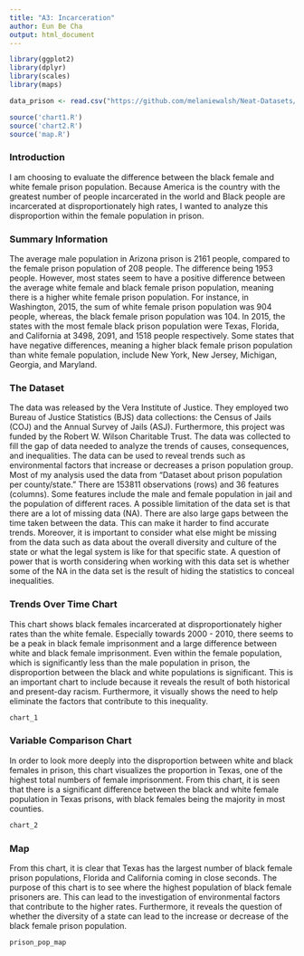```yaml
---
title: "A3: Incarceration"
author: Eun Be Cha
output: html_document
---
```


```r
library(ggplot2)
library(dplyr)
library(scales)
library(maps)

data_prison <- read.csv("https://github.com/melaniewalsh/Neat-Datasets/blob/main/us-prison-pop.csv?raw=true")

source('chart1.R')
source('chart2.R')
source('map.R')

```

### Introduction

I am choosing to evaluate the difference between the black female and white female prison population. Because America is the country with the greatest number of people incarcerated in the world and Black people are incarcerated at disproportionately high rates, I wanted to analyze this disproportion within the female population in prison. 

### Summary Information

The average male population in Arizona prison is 2161 people, compared to the female prison population of 208 people. The difference being 1953 people. However, most states seem to have a positive difference between the average white female and black female prison population, meaning there is a higher white female prison population. For instance, in Washington, 2015, the sum of white female prison population was 904 people, whereas, the black female prison population was 104. In 2015, the states with the most female black prison population were Texas, Florida, and California at 3498, 2091, and 1518 people respectively. Some states that have negative differences, meaning a higher black female prison population than white female population, include New York, New Jersey, Michigan, Georgia, and Maryland. 

### The Dataset

The data was released by the Vera Institute of Justice. They employed two Bureau of Justice Statistics (BJS) data collections: the Census of Jails (COJ) and the Annual Survey of Jails (ASJ). Furthermore, this project was funded by the Robert W. Wilson Charitable Trust. The data was collected to fill the gap of data needed to analyze the trends of causes, consequences, and inequalities. The data can be used to reveal trends such as environmental factors that increase or decreases a prison population group. Most of my analysis used the data from "Dataset about prison population per county/state." There are 153811 observations (rows) and 36 features (columns). Some features include the male and female population in jail and the population of different races. A possible limitation of the data set is that there are a lot of missing data (NA). There are also large gaps between the time taken between the data. This can make it harder to find accurate trends. Moreover, it is important to consider what else might be missing from the data such as data about the overall diversity and culture of the state or what the legal system is like for that specific state. A question of power that is worth considering when working with this data set is whether some of the NA in the data set is the result of hiding the statistics to conceal inequalities.

### Trends Over Time Chart

This chart shows black females incarcerated at disproportionately higher rates than the white female. Especially towards 2000 - 2010, there seems to be a peak in black female imprisonment and a large difference between white and black female imprisonment. Even within the female population, which is significantly less than the male population in prison, the disproportion between the black and white populations is significant. This is an important chart to include because it reveals the result of both historical and present-day racism. Furthermore, it visually shows the need to help eliminate the factors that contribute to this inequality. 
```r
chart_1
```

### Variable Comparison Chart

In order to look more deeply into the disproportion between white and black females in prison, this chart visualizes the proportion in Texas, one of the highest total numbers of female imprisonment. From this chart, it is seen that there is a significant difference between the black and white female population in Texas prisons, with black females being the majority in most counties. 

```r
chart_2
```

### Map

From this chart, it is clear that Texas has the largest number of black female prison populations, Florida and California coming in close seconds. The purpose of this chart is to see where the highest population of black female prisoners are. This can lead to the investigation of environmental factors that contribute to the higher rates. Furthermore, it reveals the question of whether the diversity of a state can lead to the increase or decrease of the black female prison population.

```r
prison_pop_map
```
